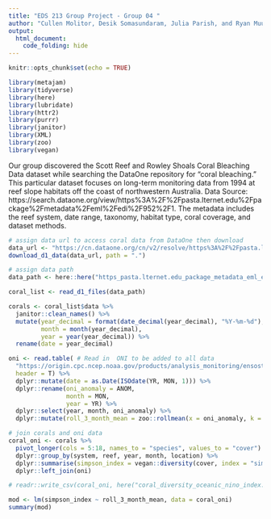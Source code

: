 ```yaml
---
title: "EDS 213 Group Project - Group 04 "
author: "Cullen Molitor, Desik Somasundaram, Julia Parish, and Ryan Muunikhuis"
output: 
  html_document:
    code_folding: hide
---
```


```r
knitr::opts_chunk$set(echo = TRUE)
```

```r
library(metajam)
library(tidyverse)
library(here)
library(lubridate)
library(httr2)
library(purrr)
library(janitor)
library(XML)
library(zoo)
library(vegan)
```


Our group discovered the Scott Reef and Rowley Shoals Coral Bleaching Data dataset while searching the DataOne repository for “coral bleaching.” This particular dataset focuses on long-term monitoring data from 1994 at reef slope habitats off the coast of northwestern Australia. Data Source: https://search.dataone.org/view/https%3A%2F%2Fpasta.lternet.edu%2Fpackage%2Fmetadata%2Feml%2Fedi%2F952%2F1. The metadata includes the reef system, date range, taxonomy, habitat type, coral coverage, and dataset methods. 

```r
# assign data url to access coral data from DataOne then download
data_url <- "https://cn.dataone.org/cn/v2/resolve/https%3A%2F%2Fpasta.lternet.edu%2Fpackage%2Fdata%2Feml%2Fedi%2F952%2F1%2Ff6212784c45d0a077f2c863868d22c4b"
download_d1_data(data_url, path = ".")
```

```r
# assign data path
data_path <- here::here("https_pasta.lternet.edu_package_metadata_eml_edi_952_1__Rowley_Shoals_and_Scott_Reef_Long-term_Reef_Slope_coral__csv")
```

```r
coral_list <- read_d1_files(data_path)
```

```r
corals <- coral_list$data %>% 
  janitor::clean_names() %>% 
  mutate(year_decimal = format(date_decimal(year_decimal), "%Y-%m-%d"),
         month = month(year_decimal),
         year = year(year_decimal)) %>% 
  rename(date = year_decimal)
```

```r
oni <- read.table( # Read in  ONI to be added to all data
  "https://origin.cpc.ncep.noaa.gov/products/analysis_monitoring/ensostuff/detrend.nino34.ascii.txt",
  header = T) %>%
  dplyr::mutate(date = as.Date(ISOdate(YR, MON, 1))) %>%
  dplyr::rename(oni_anomaly = ANOM,
                month = MON,
                year = YR) %>% 
  dplyr::select(year, month, oni_anomaly) %>% 
  dplyr::mutate(roll_3_month_mean = zoo::rollmean(x = oni_anomaly, k = 3, fill = NA, align = "right"))
```

```r
# join corals and oni data
coral_oni <- corals %>% 
  pivot_longer(cols = 5:18, names_to = "species", values_to = "cover") %>% 
  dplyr::group_by(system, reef, year, month, location) %>% 
  dplyr::summarise(simpson_index = vegan::diversity(cover, index = "simpson")) %>% 
  dplyr::left_join(oni) 

# readr::write_csv(coral_oni, here("coral_diversity_oceanic_nino_index.csv"))
```


```r
mod <- lm(simpson_index ~ roll_3_month_mean, data = coral_oni)
summary(mod)
```

